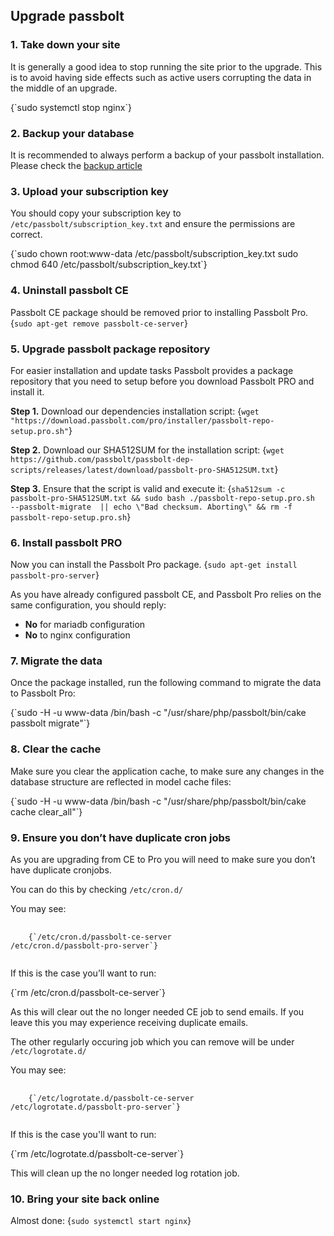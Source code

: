 
## Upgrade passbolt

### 1. Take down your site
   It is generally a good idea to stop running the site prior to the upgrade. This is to avoid having side effects such as active users corrupting the data in the middle of an upgrade.


<CodeBlock>
  {`sudo systemctl stop nginx`}
</CodeBlock>

### 2. Backup your database
It is recommended to always perform a backup of your passbolt installation. Please check the [backup article](/docs/hosting/backup/from-packages.mdx)

### 3. Upload your subscription key

You should copy your subscription key to `/etc/passbolt/subscription_key.txt` and ensure the permissions are correct.

<CodeBlock>
    {`sudo chown root:www-data /etc/passbolt/subscription_key.txt
sudo chmod 640 /etc/passbolt/subscription_key.txt`}
</CodeBlock>

### 4. Uninstall passbolt CE

Passbolt CE package should be removed prior to installing Passbolt Pro.
<CodeBlock>
  {`sudo apt-get remove passbolt-ce-server`}
</CodeBlock>


### 5. Upgrade passbolt package repository

For easier installation and update tasks Passbolt provides a package repository that you need to setup before you download Passbolt PRO and install it.

__Step 1.__ Download our dependencies installation script:
<CodeBlock>
  {`wget "https://download.passbolt.com/pro/installer/passbolt-repo-setup.pro.sh"`}
</CodeBlock>

__Step 2.__ Download our SHA512SUM for the installation script:
<CodeBlock>
  {`wget https://github.com/passbolt/passbolt-dep-scripts/releases/latest/download/passbolt-pro-SHA512SUM.txt`}
</CodeBlock>

__Step 3.__ Ensure that the script is valid and execute it:
<CodeBlock>
  {`sha512sum -c passbolt-pro-SHA512SUM.txt && sudo bash ./passbolt-repo-setup.pro.sh  --passbolt-migrate  || echo \"Bad checksum. Aborting\" && rm -f passbolt-repo-setup.pro.sh`}
</CodeBlock>

### 6. Install passbolt PRO

Now you can install the Passbolt Pro package.
<CodeBlock>
  {`sudo apt-get install passbolt-pro-server`}
</CodeBlock>

As you have already configured passbolt CE, and Passbolt Pro relies on the same configuration, you should reply:

* __No__ for mariadb configuration
* __No__ to nginx configuration

### 7. Migrate the data
Once the package installed, run the following command to migrate the data to Passbolt Pro:

<CodeBlock>
  {`sudo -H -u www-data /bin/bash -c "/usr/share/php/passbolt/bin/cake passbolt migrate"`}
</CodeBlock>

### 8. Clear the cache
Make sure you clear the application cache, to make sure any changes in the database structure are reflected in model cache files:

<CodeBlock>
  {`sudo -H -u www-data /bin/bash -c "/usr/share/php/passbolt/bin/cake cache clear_all"`}
</CodeBlock>

### 9. Ensure you don’t have duplicate cron jobs
As you are upgrading from CE to Pro you will need to make sure you don’t have duplicate cronjobs.

You can do this by checking `/etc/cron.d/`

You may see:

<pre className="prism-code language-bash">
  <code>
    {`/etc/cron.d/passbolt-ce-server
/etc/cron.d/passbolt-pro-server`}
  </code>
</pre>

If this is the case you’ll want to run:

<CodeBlock>
  {`rm /etc/cron.d/passbolt-ce-server`}
</CodeBlock>

As this will clear out the no longer needed CE job to send emails. If you leave this you may experience receiving duplicate emails.

The other regularly occuring job which you can remove will be under `/etc/logrotate.d/`

You may see:

<pre className="prism-code language-bash">
  <code>
    {`/etc/logrotate.d/passbolt-ce-server
/etc/logrotate.d/passbolt-pro-server`}
  </code>
</pre>

If this is the case you'll want to run:

<CodeBlock>
  {`rm /etc/logrotate.d/passbolt-ce-server`}
</CodeBlock>

This will clean up the no longer needed log rotation job.

### 10. Bring your site back online
Almost done:
<CodeBlock>
  {`sudo systemctl start nginx`}
</CodeBlock>
